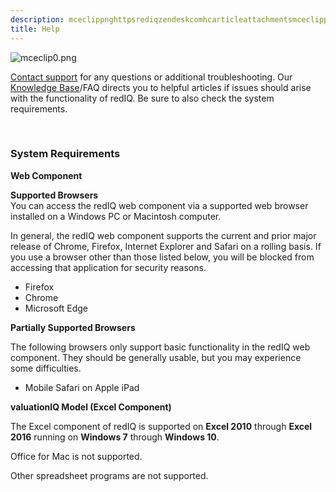 ```yaml
---
description: mceclippnghttpsrediqzendeskcomhcarticleattachmentsmceclippng
title: Help
---
```


<Frame caption="Overview of customizable report options for property and research data.">
  <img src="/images/radix/f387ba8a59f910c38b77fa8364e803d4084856c2.png" alt="mceclip0.png" />
</Frame>


[Contact support](kb://article/zendesk:rediq:360039824892) for any questions or additional troubleshooting. Our [Knowledge Base](https://rediq.zendesk.com/hc/en-us)/FAQ directs you to helpful articles if issues should arise with the functionality of redIQ. Be sure to also check the system requirements.


 


### **System Requirements**


**Web Component**


**Supported Browsers**  
You can access the redIQ web component via a supported web browser installed on a Windows PC or Macintosh computer.


In general, the redIQ web component supports the current and prior major release of Chrome, Firefox, Internet Explorer and Safari on a rolling basis. If you use a browser other than those listed below, you will be blocked from accessing that application for security reasons.


* Firefox
* Chrome
* Microsoft Edge


**Partially Supported Browsers**


The following browsers only support basic functionality in the redIQ web component. They should be generally usable, but you may experience some difficulties.


* Mobile Safari on Apple iPad


**valuationIQ Model (Excel Component)**


The Excel component of redIQ is supported on **Excel 2010** through **Excel 2016** running on **Windows 7** through **Windows 10**.


Office for Mac is not supported.


Other spreadsheet programs are not supported.